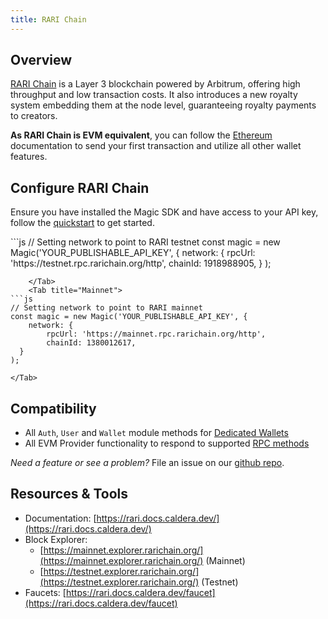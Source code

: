 ---
title: RARI Chain
---

## Overview

[RARI Chain](https://rarichain.org/) is a Layer 3 blockchain powered by Arbitrum, offering high throughput and low transaction costs. It also introduces a new royalty system embedding them at the node level, guaranteeing royalty payments to creators.

**As RARI Chain is EVM equivalent**, you can follow the [Ethereum](/docs/blockchains/featured-chains/ethereum/javascript) documentation to send your first transaction and utilize all other wallet features.

## Configure RARI Chain

Ensure you have installed the Magic SDK and have access to your API key, follow the [quickstart](/docs/home/quickstart/cli) to get started.

<Tabs>
    <Tab title="Testnet">
```js
// Setting network to point to RARI testnet
const magic = new Magic('YOUR_PUBLISHABLE_API_KEY', {
    network: {
        rpcUrl: 'https://testnet.rpc.rarichain.org/http',
        chainId: 1918988905,
  }
);

```
    </Tab>
    <Tab title="Mainnet">
```js
// Setting network to point to RARI mainnet
const magic = new Magic('YOUR_PUBLISHABLE_API_KEY', {
    network: {
        rpcUrl: 'https://mainnet.rpc.rarichain.org/http',
        chainId: 1380012617,
  }
);
```
    </Tab>
</Tabs>


## Compatibility

* All `Auth`, `User` and `Wallet` module methods for [Dedicated Wallets](/docs/wallets/wallet-types#dedicated-wallet-white-labeled-wallets)
* All EVM Provider functionality to respond to supported [RPC methods](/docs/api/client-side-sdks/web#evm-rpc-methods)

_Need a feature or see a problem?_ File an issue on our [github repo](https://github.com/magiclabs/magic-js).

## Resources & Tools

* Documentation: [https://rari.docs.caldera.dev/](https://rari.docs.caldera.dev/)
* Block Explorer:
    * [https://mainnet.explorer.rarichain.org/](https://mainnet.explorer.rarichain.org/) (Mainnet)
    * [https://testnet.explorer.rarichain.org/](https://testnet.explorer.rarichain.org/) (Testnet)
* Faucets: [https://rari.docs.caldera.dev/faucet](https://rari.docs.caldera.dev/faucet)
